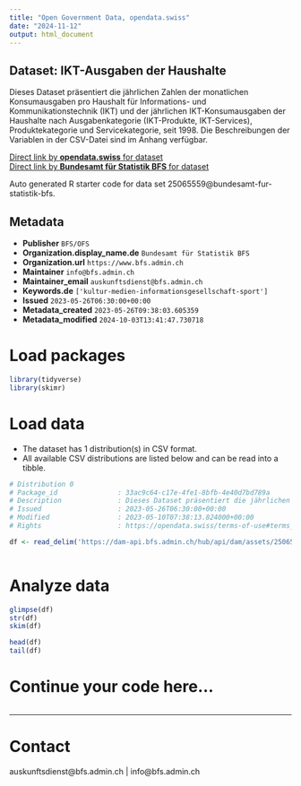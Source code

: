 ```yaml
---
title: "Open Government Data, opendata.swiss"
date: "2024-11-12"
output: html_document
---
```


## Dataset: IKT-Ausgaben der Haushalte

Dieses Dataset präsentiert die jährlichen Zahlen der monatlichen Konsumausgaben pro Haushalt für Informations- und Kommunikationstechnik (IKT) und der jährlichen IKT-Konsumausgaben der Haushalte nach Ausgabenkategorie (IKT-Produkte, IKT-Services), Produktekategorie und Servicekategorie, seit 1998. Die Beschreibungen der Variablen in der CSV-Datei sind im Anhang verfügbar.

[Direct link by **opendata.swiss** for dataset](https://opendata.swiss/de/dataset/ikt-ausgaben-der-haushalte)<br>
[Direct link by **Bundesamt für Statistik BFS** for dataset](https://www.bfs.admin.ch/asset/de/ts-x-ind-30103_dep)

Auto generated R starter code for data set 25065559@bundesamt-fur-statistik-bfs.

## Metadata

- **Publisher** `BFS/OFS`
- **Organization.display_name.de** `Bundesamt für Statistik BFS`
- **Organization.url** `https://www.bfs.admin.ch`
- **Maintainer** `info@bfs.admin.ch`
- **Maintainer_email** `auskunftsdienst@bfs.admin.ch`
- **Keywords.de** `['kultur-medien-informationsgesellschaft-sport']`
- **Issued** `2023-05-26T06:30:00+00:00`
- **Metadata_created** `2023-05-26T09:38:03.605359`
- **Metadata_modified** `2024-10-03T13:41:47.730718`


# Load packages

```r

library(tidyverse)
library(skimr)

```

# Load data

-   The dataset has 1 distribution(s) in CSV format.
-   All available CSV distributions are listed below and can be read into a tibble.

```r

# Distribution 0
# Package_id               : 33ac9c64-c17e-4fe1-8bfb-4e40d7bd789a
# Description              : Dieses Dataset präsentiert die jährlichen Zahlen der monatlichen Konsumausgaben pro Haushalt für Informations- und Kommunikationstechnik (IKT) und der jährlichen IKT-Konsumausgaben der Haushalte nach Ausgabenkategorie (IKT-Produkte, IKT-Services), Produktekategorie und Servicekategorie, seit 1998. Die Beschreibungen der Variablen in der CSV-Datei sind im Anhang verfügbar.
# Issued                   : 2023-05-26T06:30:00+00:00
# Modified                 : 2023-05-10T07:38:13.824000+00:00
# Rights                   : https://opendata.swiss/terms-of-use#terms_by_ask

df <- read_delim('https://dam-api.bfs.admin.ch/hub/api/dam/assets/25065569/master')



```

# Analyze data

```r

glimpse(df)
str(df)
skim(df)

head(df)
tail(df)

```

# Continue your code here...

```r

```

------------------------------------------------------------------------

# Contact

auskunftsdienst@bfs.admin.ch | info@bfs.admin.ch
